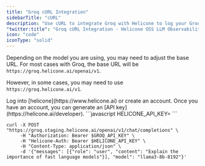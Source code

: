 ```yaml
---
title: "Groq cURL Integration"
sidebarTitle: "cURL"
description: "Use cURL to integrate Groq with Helicone to log your Groq usage."
"twitter:title": "Groq cURL Integration - Helicone OSS LLM Observability"
icon: "code"
iconType: "solid"
---
```


<Note>

Depending on the model you are using, you may need to adjust the base URL.
For most cases with Groq, the base URL will be `https://groq.helicone.ai/openai/v1`.

However, in some cases, you may need to use `https://groq.helicone.ai/v1`.

</Note>

<Steps>
  <Step title="Create an account + Generate an API Key">
    Log into [helicone](https://www.helicone.ai) or create an account. Once you have an account, you
    can generate an [API key](https://helicone.ai/developer).
  </Step>
  <Step title="Set HELICONE_API_KEY as an environment variable">
```javascript
HELICONE_API_KEY=<your API key>
```
  </Step>
  <Step title="Modify the base path and add a Helicone-Auth header">
<CodeGroup>

```cURL CLI example
curl -X POST "https://groq.staging.helicone.ai/openai/v1/chat/completions" \
     -H "Authorization: Bearer $GROQ_API_KEY" \
     -H "Helicone-Auth: Bearer $HELICONE_API_KEY" \
     -H "Content-Type: application/json" \
     -d '{"messages": [{"role": "user", "content": "Explain the importance of fast language models"}], "model": "llama3-8b-8192"}'
```

</CodeGroup>

  </Step>
</Steps>
